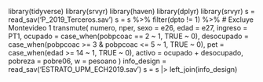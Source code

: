 library(tidyverse)
library(srvyr)
library(haven)
library(dplyr)
library(srvyr)
s = read_sav('P_2019_Terceros.sav')
s = s %>%
filter(dpto != 1) %>% # Excluye Montevideo
1
transmute(
numero,
nper,
sexo = e26,
edad = e27,
ingreso = PT1,
ocupado = case_when(pobpcoac == 2 ~ 1, TRUE ~ 0),
desocupado = case_when(pobpcoac >= 3 & pobpcoac <= 5 ~ 1, TRUE ~ 0),
pet = case_when(edad >= 14 ~ 1, TRUE ~ 0),
activo = ocupado + desocupado,
pobreza = pobre06,
w = pesoano
)
info_design = read_sav('ESTRATO_UPM_ECH2019.sav')
s = s |> left_join(info_design)






